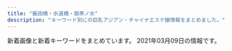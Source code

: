```yaml
---
title: "飯田橋・水道橋・御茶ノ水"
description: "キーワード別にの巨乳アジアン・チャイナエステ嬢情報をまとめました。"
---
```


新着画像と新着キーワードをまとめています。
2021年03月09日の情報です。

<DmmAffiliateIns />
<KeywordTable
  shops={
    [
    {
        "station": "\u5c0f\u5ddd\u753a\u99c5B5\u51fa\u53e3",
        "name": "\u7652\u3057\u306e\u6cc9",
        "img_links": [],
        "keywords": {},
        "url": "https://izumi-esthe.tokyo/"
    },
    {
        "keywords": {
            "88": 4,
            "D": 18,
            "85": 6,
            "F": 6,
            "84": 4,
            "83": 8,
            "89": 6,
            "E": 4
        },
        "img_links": [
            "http://venus.tyo.cm/photos/sites/40/2020/09/2020090907201289.jpeg",
            "http://venus.tyo.cm/images/mainimg.jpg",
            "http://venus.tyo.cm/images/room6.jpg",
            "http://venus.tyo.cm/images/room1.jpg",
            "http://venus.tyo.cm/photos/sites/40/2020/09/2020091012404045.jpeg",
            "http://venus.tyo.cm/images/room4.jpg",
            "http://venus.tyo.cm/images/room5.jpg",
            "http://venus.tyo.cm/images/top.png",
            "http://venus.tyo.cm/images/room3.jpg",
            "http://venus.tyo.cm/photos/sites/40/2020/09/2020090907201348.jpeg",
            "http://venus.tyo.cm/photos/sites/40/2020/08/2020083109075912.jpeg",
            "http://venus.tyo.cm/photos/sites/40/2020/08/2020083109075685.jpeg",
            "http://venus.tyo.cm/photos/sites/40/2020/08/2020083109075781.jpeg",
            "http://venus.tyo.cm/images/pagetop.png",
            "http://venus.tyo.cm/photos/sites/40/2020/08/2020083109075848.jpeg",
            "http://venus.tyo.cm/images/spmainimg.jpg",
            "http://venus.tyo.cm/photos/sites/40/2020/08/2020083109075581.jpeg",
            "http://venus.tyo.cm/photos/sites/40/2020/08/2020083109075883.jpeg",
            "http://venus.tyo.cm/photos/sites/40/2020/08/2020083109075784.jpeg",
            "http://venus.tyo.cm/images/room2.jpg",
            "http://venus.tyo.cm/photos/sites/40/2020/10/202010021052282.jpeg"
        ],
        "url": "http://venus.tyo.cm/",
        "station": "JR\u6c34\u9053\u6a4b\u99c5\u6771\u53e3",
        "name": "\u30d3\u30fc\u30ca\u30b9"
    },
    {
        "url": "http://yiluioszn.xyz/",
        "img_links": [
            "http://yiluioszn.xyz/uploads/201028/1-20102Q4294WS.jpg",
            "http://yiluioszn.xyz/templets/default/style/images/room3.jpg",
            "http://yiluioszn.xyz/uploads/201028/1-20102Q42F0301.jpg",
            "http://yiluioszn.xyz/templets/default/style/images/room1.jpg",
            "http://yiluioszn.xyz/uploads/210303/1-210303160206320.jpg",
            "http://yiluioszn.xyz/uploads/201028/1-20102Q42313a4.jpg",
            "http://yiluioszn.xyz/uploads/201028/1-20102Q42539334.jpg",
            "http://yiluioszn.xyz/uploads/201028/1-20102Q42301513.jpg",
            "http://yiluioszn.xyz/templets/default/style/images/girl-z2.jpg",
            "http://yiluioszn.xyz/uploads/201028/1-20102Q4224J19.jpg",
            "http://yiluioszn.xyz/templets/default/style/images/girl-z1.jpg",
            "http://yiluioszn.xyz/templets/default/style/images/top.png",
            "http://yiluioszn.xyz/uploads/201028/1-20102Q4250B44.jpg",
            "http://yiluioszn.xyz/uploads/201028/1-20102Q42R2M9.jpg",
            "http://yiluioszn.xyz/templets/default/style/images/room4.jpg",
            "http://yiluioszn.xyz/uploads/201028/1-20102Q426432V.jpg",
            "http://yiluioszn.xyz/templets/default/style/images/s_pick.png",
            "http://yiluioszn.xyz/templets/default/style/images/room2.jpg",
            "http://yiluioszn.xyz/templets/default/style/images/s_staff.png",
            "http://yiluioszn.xyz/templets/default/style/images/s_service.png",
            "http://yiluioszn.xyz/templets/default/style/images/s_news.png",
            "http://yiluioszn.xyz/uploads/201028/1-20102Q4292Y94.jpg",
            "http://yiluioszn.xyz/uploads/201028/1-20102Q42K1E9.jpg"
        ],
        "keywords": {
            "D": 3,
            "86": 1,
            "C": 9,
            "85": 2
        },
        "station": "JR\u6c34\u9053\u6a4b\u99c5\u6771\u53e3",
        "name": "\u5929\u4f7f"
    },
    {
        "img_links": [
            "http://rapisu.tokyo/images/g0.jpg",
            "http://rapisu.tokyo/images/zi_staff.png",
            "http://rapisu.tokyo/images/top.png",
            "http://rapisu.tokyo/images/r3.jpg",
            "http://rapisu.tokyo/images/flash.jpg",
            "http://rapisu.tokyo/images/tiao.png",
            "http://rapisu.tokyo/images/r1.jpg",
            "http://rapisu.tokyo/images/r2.jpg",
            "http://rapisu.tokyo/images/mika.jpg",
            "http://rapisu.tokyo/images/flash1.jpg",
            "http://rapisu.tokyo/images/meihui.jpg",
            "http://rapisu.tokyo/images/mobile.png",
            "http://rapisu.tokyo/images/end.png"
        ],
        "station": "\u795e\u4fdd\u753a\u99c5A7\u51fa\u53e3",
        "url": "http://rapisu.tokyo/",
        "name": "\u30e9\u30d4\u30b9",
        "keywords": {
            "C": 7
        }
    },
    {
        "name": "\u306f\u306a\u3073",
        "station": "\u795e\u4fdd\u753a\u99c5A5\u51fa\u53e3",
        "img_links": [
            "http://jinbocho.xyz/images/a1.jpg",
            "http://jinbocho.xyz/images/miki.jpg",
            "http://jinbocho.xyz/images/left3.png",
            "http://jinbocho.xyz/images/new-tit3.png",
            "http://jinbocho.xyz/images/new-tit.png",
            "http://jinbocho.xyz/images/a3.jpg",
            "http://jinbocho.xyz/images/g7.jpg",
            "http://jinbocho.xyz/images/a5.jpg",
            "http://jinbocho.xyz/images/gb01.png",
            "http://jinbocho.xyz/images/a2.jpg",
            "http://jinbocho.xyz/images/r5.jpg",
            "http://jinbocho.xyz/images/r2.jpg",
            "http://jinbocho.xyz/images/face.png",
            "http://jinbocho.xyz/images/haru.jpg",
            "http://jinbocho.xyz/images/r4.jpg",
            "http://jinbocho.xyz/images/top2.jpg",
            "http://jinbocho.xyz/images/yuki.jpg",
            "http://jinbocho.xyz/images/g0.jpg",
            "http://jinbocho.xyz/images/r3.jpg",
            "http://jinbocho.xyz/images/g9.jpg",
            "http://jinbocho.xyz/images/g1.jpg",
            "http://jinbocho.xyz/images/mobile.png",
            "http://jinbocho.xyz/images/g8.jpg",
            "http://jinbocho.xyz/images/s_staff.png",
            "http://jinbocho.xyz/images/top1.jpg",
            "http://jinbocho.xyz/images/g2.jpg",
            "http://jinbocho.xyz/images/a4.jpg",
            "http://jinbocho.xyz/images/r1.jpg",
            "http://jinbocho.xyz/images/g10.jpg",
            "http://jinbocho.xyz/images/mika.jpg",
            "http://jinbocho.xyz/images/zi.png",
            "http://jinbocho.xyz/images/r6.jpg"
        ],
        "url": "http://jinbocho.xyz/",
        "keywords": {}
    },
    {
        "img_links": [
            "https://suidobashi-mensesthe.com/room/1-s.jpg",
            "https://suidobashi-mensesthe.com/staff/5.jpg",
            "https://suidobashi-mensesthe.com/staff/yui-l3.jpg",
            "https://suidobashi-mensesthe.com/staff/yui-s3.jpg",
            "https://suidobashi-mensesthe.com/room/4-l.jpg",
            "https://suidobashi-mensesthe.com/room/3-l.jpg",
            "https://suidobashi-mensesthe.com/room/esthe2.jpg",
            "https://suidobashi-mensesthe.com/button/staff.png",
            "https://suidobashi-mensesthe.com/images/flower.png",
            "https://suidobashi-mensesthe.com/staff/midori-s1.jpg",
            "https://suidobashi-mensesthe.com/images/qrcode.png",
            "https://suidobashi-mensesthe.com/staff/midori-s3.jpg",
            "https://suidobashi-mensesthe.com/staff/yui-l2.jpg",
            "https://suidobashi-mensesthe.com/icon/line.png",
            "https://suidobashi-mensesthe.com/images/clear.png",
            "https://suidobashi-mensesthe.com/icon/twitter.png",
            "https://suidobashi-mensesthe.com/images/covit19.jpg",
            "https://suidobashi-mensesthe.com/room/esthe1.jpg",
            "https://suidobashi-mensesthe.com/images/prin-video2.jpg",
            "https://suidobashi-mensesthe.com/staff/midori-l3.jpg",
            "https://suidobashi-mensesthe.com/staff/midori-l1.jpg",
            "https://suidobashi-mensesthe.com/staff/midori-l2.jpg",
            "https://suidobashi-mensesthe.com/button/home.png",
            "https://suidobashi-mensesthe.com/images/main1.jpg",
            "https://suidobashi-mensesthe.com/images/footer-l.png",
            "https://suidobashi-mensesthe.com/staff/midori-s2.jpg",
            "https://suidobashi-mensesthe.com/room/6-s.jpg",
            "https://suidobashi-mensesthe.com/staff/yui-l1.jpg",
            "https://suidobashi-mensesthe.com/room/3-s.jpg",
            "https://suidobashi-mensesthe.com/staff/1.jpg",
            "https://suidobashi-mensesthe.com/room/2-l.jpg",
            "https://suidobashi-mensesthe.com/room/5-l.jpg",
            "https://suidobashi-mensesthe.com/staff/0.jpg",
            "https://suidobashi-mensesthe.com/icon/facebook.png",
            "https://suidobashi-mensesthe.com/room/6-l.jpg",
            "https://suidobashi-mensesthe.com/images/header3.png",
            "https://suidobashi-mensesthe.com/button/blog.png",
            "https://suidobashi-mensesthe.com/room/2-s.jpg",
            "https://suidobashi-mensesthe.com/room/5-s.jpg",
            "https://suidobashi-mensesthe.com/staff/2.jpg",
            "https://suidobashi-mensesthe.com/images/main-sp.jpg",
            "https://suidobashi-mensesthe.com/icon/google_plus.png",
            "https://suidobashi-mensesthe.com/room/1-l.jpg",
            "https://suidobashi-mensesthe.com/room/esthe3.jpg",
            "https://suidobashi-mensesthe.com/staff/4.jpg",
            "https://suidobashi-mensesthe.com/staff/yui-s1.jpg",
            "https://suidobashi-mensesthe.com/staff/6.jpg",
            "https://suidobashi-mensesthe.com/images/footer-r.png",
            "https://suidobashi-mensesthe.com/room/4-s.jpg",
            "https://suidobashi-mensesthe.com/staff/yui-s2.jpg",
            "https://suidobashi-mensesthe.com/staff/3.jpg"
        ],
        "url": "https://suidobashi-mensesthe.com/",
        "station": "JR\u6c34\u9053\u6a4b\u99c5\u897f\u53e3",
        "name": "\u30d7\u30ea\u30f3",
        "keywords": {}
    },
    {
        "keywords": {},
        "name": "\u697d\u697d",
        "url": "https://raku-relax.tokyo/",
        "img_links": [],
        "station": "\u725b\u8fbc\u795e\u697d\u5742\u99c5A2\u51fa\u53e3"
    },
    {
        "keywords": {},
        "url": "https://kira.uouono.com/",
        "img_links": [],
        "station": "\u795e\u4fdd\u753a\u99c5A1\u51fa\u53e3",
        "name": "\u30ad\u30e9\u30e9"
    },
    {
        "url": "http://aromalucky.xyz/",
        "name": "\u30a2\u30ed\u30de\u30e9\u30c3\u30ad\u30fc",
        "station": "\u5c0f\u5ddd\u753a\u99c5B4",
        "img_links": [
            "https://i1.wp.com/aromalucky.xyz/wp-content/uploads/2017/12/04-1.jpg",
            "https://i2.wp.com/aromalucky.xyz/wp-content/uploads/2019/05/03.png",
            "https://i2.wp.com/aromalucky.xyz/wp-content/uploads/2017/12/08.jpg",
            "https://i0.wp.com/aromalucky.xyz/wp-content/uploads/2019/05/15.jpg",
            "https://i2.wp.com/aromalucky.xyz/wp-content/uploads/2020/09/21.jpg",
            "https://i2.wp.com/aromalucky.xyz/wp-content/uploads/2019/04/12.jpg",
            "https://i1.wp.com/aromalucky.xyz/wp-content/uploads/2019/10/20.jpg",
            "https://i1.wp.com/aromalucky.xyz/wp-content/uploads/2019/05/16.jpg",
            "https://i0.wp.com/aromalucky.xyz/wp-content/uploads/2019/04/13.jpg",
            "https://i0.wp.com/aromalucky.xyz/wp-content/uploads/2019/05/02.png",
            "https://i0.wp.com/aromalucky.xyz/wp-content/uploads/2017/12/05-1.jpg",
            "http://aromalucky.xyz/wp-content/uploads/2019/05/01_02.png",
            "https://i2.wp.com/aromalucky.xyz/wp-content/uploads/2017/12/02.jpg",
            "https://i2.wp.com/aromalucky.xyz/wp-content/uploads/2019/04/14.jpg",
            "https://i2.wp.com/aromalucky.xyz/wp-content/uploads/2017/12/03-1.jpg"
        ],
        "keywords": {}
    },
    {
        "name": "\u60a0 \u3086\u3046",
        "url": "http://yu.xyz.mn/",
        "img_links": [
            "http://yu.xyz.mn/images/s_news.jpg",
            "http://yu.xyz.mn/images/room3.jpg",
            "http://yu.xyz.mn/photos/sites/91/2020/04/2020040807282190.jpg",
            "http://yu.xyz.mn/images/room1.jpg",
            "http://yu.xyz.mn/photos/sites/91/2019/12/2019122702252691.jpg",
            "http://yu.xyz.mn/images/ac2.jpg",
            "http://yu.xyz.mn/images/ac3.jpg",
            "http://yu.xyz.mn/images/ac1.jpg",
            "http://yu.xyz.mn/images/s_staff.jpg",
            "http://yu.xyz.mn/images/ac6.jpg",
            "http://yu.xyz.mn/images/room4.jpg",
            "http://yu.xyz.mn/images/room2.jpg",
            "http://yu.xyz.mn/photos/sites/91/2019/12/2019122901424384.jpg",
            "http://yu.xyz.mn/images/top.jpg",
            "http://yu.xyz.mn/photos/sites/91/2021/01/2021012205451889.jpg",
            "http://yu.xyz.mn/photos/sites/91/2019/12/2019122702252767.jpg",
            "http://yu.xyz.mn/photos/sites/91/2020/02/2020022305370017.jpg",
            "http://yu.xyz.mn/images/ac4.jpg",
            "http://yu.xyz.mn/images/mobile.jpg",
            "http://yu.xyz.mn/images/ac5.jpg",
            "http://yu.xyz.mn/images/s_shedule.jpg"
        ],
        "station": "JR\u6c34\u9053\u6a4b\u99c5\u897f\u53e3",
        "keywords": {
            "C": 20,
            "D": 35,
            "87": 7,
            "86": 7,
            "85": 21,
            "84": 7
        }
    },
    {
        "keywords": {
            "C": 17
        },
        "img_links": [
            "http://sln-relax.com/scdl/staff/10011.jpg",
            "http://sln-relax.com/pic/topimg1.jpg",
            "http://sln-relax.com/img/ttl_tnew.jpg",
            "http://sln-relax.com/img/att.jpg",
            "http://sln-relax.com/img/ttl_mobile.jpg",
            "http://sln-relax.com/scdl/staff/10021.jpg",
            "http://sln-relax.com/pic/head.png",
            "http://sln-relax.com/i/files/homeimg.jpg",
            "http://sln-relax.com/scdl/staff/10081.jpg",
            "http://sln-relax.com/scdl/staff/10041.jpg",
            "http://sln-relax.com/scdl/staff/10061.jpg",
            "http://sln-relax.com/pic/topimg2.jpg",
            "http://sln-relax.com/scdl/staff/10031.jpg",
            "http://sln-relax.com/img/ttl_rec.jpg",
            "http://sln-relax.com/scdl/staff/10071.jpg",
            "http://sln-relax.com/i/files/girl01.jpg",
            "http://sln-relax.com/img/ttl_staff.png",
            "http://sln-relax.com/i/files/girl02.jpg",
            "http://sln-relax.com/pic/topimg3.jpg",
            "http://sln-relax.com/img/ttl_concept.jpg",
            "http://sln-relax.com/scdl/staff/10051.jpg"
        ],
        "url": "http://sln-relax.com/",
        "station": "JR\u6c34\u9053\u6a4b\u99c5\u897f\u53e3",
        "name": "Lime"
    }
]
}
/>
<DmmAffiliateScript />
